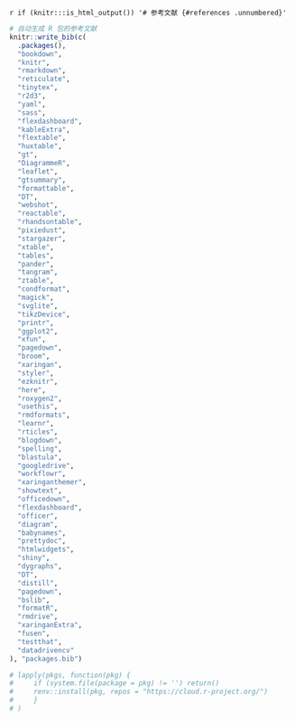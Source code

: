 
\backmatter

`r if (knitr:::is_html_output()) '# 参考文献 {#references .unnumbered}'`

```r
# 自动生成 R 包的参考文献
knitr::write_bib(c(
  .packages(),
  "bookdown",
  "knitr",
  "rmarkdown",
  "reticulate",
  "tinytex", 
  "r2d3",
  "yaml",
  "sass",
  "flexdashboard",
  "kableExtra",
  "flextable",
  "huxtable",
  "gt",
  "DiagrammeR",
  "leaflet",
  "gtsummary",
  "formattable",
  "DT",
  "webshot",
  "reactable",
  "rhandsontable",
  "pixiedust",
  "stargazer",
  "xtable",
  "tables",
  "pander",
  "tangram",
  "ztable",
  "condformat",
  "magick",
  "svglite",
  "tikzDevice",
  "printr",
  "ggplot2",
  "xfun",
  "pagedown",
  "broom",
  "xaringan",
  "styler",
  "ezknitr",
  "here",
  "roxygen2",
  "usethis",
  "rmdformats",
  "learnr",
  "rticles",
  "blogdown",
  "spelling",
  "blastula",
  "googledrive",
  "workflowr",
  "xaringanthemer",
  "showtext",
  "officedown",
  "flexdashboard",
  "officer",
  "diagram",
  "babynames",
  "prettydoc",
  "htmlwidgets",
  "shiny",
  "dygraphs",
  "DT",
  "distill",
  "pagedown",
  "bslib",
  "formatR",
  "rmdrive",
  "xaringanExtra",
  "fusen",
  "testthat",
  "datadrivencv"
), "packages.bib")

# lapply(pkgs, function(pkg) {
#     if (system.file(package = pkg) != '') return()
#     renv::install(pkg, repos = "https://cloud.r-project.org/")
#     }
# )
```
